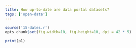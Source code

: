 ```yaml
---
title: How up-to-date are data portal datasets?
tags: ['open-data']
---
```

```r
source('15-dates.r')
opts_chunk$set(fig.width=10, fig.height=10, dpi = 42 * 5)
```

```r
print(p1)
```
